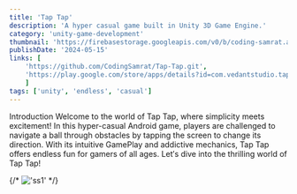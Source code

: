```yaml
---
title: 'Tap Tap'
description: 'A hyper casual game built in Unity 3D Game Engine.'
category: 'unity-game-development'
thumbnail: 'https://firebasestorage.googleapis.com/v0/b/coding-samrat.appspot.com/o/project%2Fthumbnail%2Ftaptap.png?alt=media&token=d555305a-fd69-471a-a832-9994d2ede79b'
publishDate: '2024-05-15'
links: [
    'https://github.com/CodingSamrat/Tap-Tap.git', 
    'https://play.google.com/store/apps/details?id=com.vedantstudio.taptap', 
    ]
tags: ['unity', 'endless', 'casual']
---
```



<Heading > Introduction </Heading> 
Welcome to the world of Tap Tap, where simplicity meets excitement! In this hyper-casual Android game, players are challenged to navigate a ball through obstacles by tapping the screen to change its direction. With its intuitive GamePlay and addictive mechanics, Tap Tap offers endless fun for gamers of all ages. Let′s dive into the thrilling world of Tap Tap!

{/* !['ss1']('https://firebasestorage.googleapis.com/v0/b/coding-samrat.appspot.com/o/project%2Fimage%2Ftaptap%2Fss1.png?alt=media&token=4e693541-0171-444b-9165-fef7f1a14fcc') */}